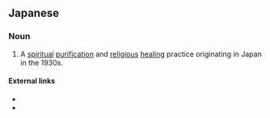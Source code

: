 ==Japanese==
{{ja-kanjitab|じょう|れい|yomi=o}}

===Noun===
{{ja-noun|じょうれい|kyu=淨靈}}

# A [[spiritual]] [[purification]] and [[religious]] [[healing]] practice originating in Japan in the 1930s.

====External links====
* {{pedialite|Johrei}}
* {{pedialite|lang=ja}}